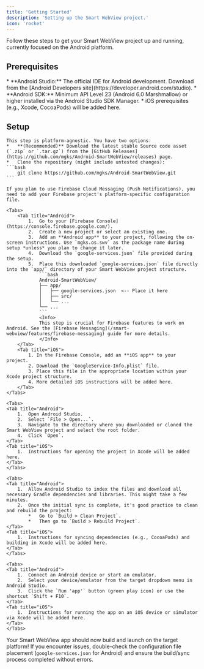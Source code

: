 ```yaml
---
title: 'Getting Started'
description: 'Setting up the Smart WebView project.'
icon: 'rocket'
---
```



Follow these steps to get your Smart WebView project up and running, currently focused on the Android platform.

## Prerequisites

<Tabs>
    <Tab title="Android">
        *   **Android Studio:** The official IDE for Android development. Download from the [Android Developers site](https://developer.android.com/studio).
        *   **Android SDK:** Minimum API Level 23 (Android 6.0 Marshmallow) or higher installed via the Android Studio SDK Manager.
    </Tab>
    <Tab title="iOS">
        *  iOS prerequisites (e.g., Xcode, CocoaPods) will be added here.
    </Tab>
</Tabs>

## Setup

<Steps>

<Step title="Download Project Files">

    This step is platform-agnostic. You have two options:
    *   **(Recommended)** Download the latest stable Source code asset (`.zip` or `.tar.gz`) from the [GitHub Releases](https://github.com/mgks/Android-SmartWebView/releases) page.
    *   Clone the repository (might include untested changes):
    ```bash
        git clone https://github.com/mgks/Android-SmartWebView.git
    ```

</Step>

<Step title="Add Firebase Configuration (Important)">

    If you plan to use Firebase Cloud Messaging (Push Notifications), you need to add your Firebase project's platform-specific configuration file.

    <Tabs>
        <Tab title="Android">
            1.  Go to your [Firebase Console](https://console.firebase.google.com/).
            2.  Create a new project or select an existing one.
            3.  Add an **Android app** to your project, following the on-screen instructions. Use `mgks.os.swv` as the package name during setup *unless* you plan to change it later.
            4.  Download the `google-services.json` file provided during the setup.
            5.  Place this downloaded `google-services.json` file directly into the `app/` directory of your Smart WebView project structure.
                ```bash
                Android-SmartWebView/
                ├── app/
                │   ├── google-services.json  <-- Place it here
                │   ├── src/
                │   └── ...
                └── ...
                ```
                <Info>
                This step is crucial for Firebase features to work on Android. See the [Firebase Messaging](/smart-webview/features/firebase-messaging) guide for more details.
                </Info>
        </Tab>
        <Tab title="iOS">
            1. In the Firebase Console, add an **iOS app** to your project.
            2. Download the `GoogleService-Info.plist` file.
            3. Place this file in the appropriate location within your Xcode project structure.
            4. More detailed iOS instructions will be added here.
        </Tab>
    </Tabs>

</Step>

<Step title="Load Project in IDE">

    <Tabs>
    <Tab title="Android">
        1.  Open Android Studio.
        2.  Select `File > Open...`.
        3.  Navigate to the directory where you downloaded or cloned the Smart WebView project and select the root folder.
        4.  Click `Open`.
    </Tab>
    <Tab title="iOS">
        1.  Instructions for opening the project in Xcode will be added here.
    </Tab>
    </Tabs>

</Step>

<Step title="Sync and Build Project">

    <Tabs>
    <Tab title="Android">
        1.  Allow Android Studio to index the files and download all necessary Gradle dependencies and libraries. This might take a few minutes.
        2.  Once the initial sync is complete, it's good practice to clean and rebuild the project:
            *   Go to `Build > Clean Project`.
            *   Then go to `Build > Rebuild Project`.
    </Tab>
    <Tab title="iOS">
        1.  Instructions for syncing dependencies (e.g., CocoaPods) and building in Xcode will be added here.
    </Tab>
    </Tabs>

</Step>

<Step title="Run the App">

    <Tabs>
    <Tab title="Android">
        1.  Connect an Android device or start an emulator.
        2.  Select your device/emulator from the target dropdown menu in Android Studio.
        3.  Click the `Run 'app'` button (green play icon) or use the shortcut `Shift + F10`.
    </Tab>
    <Tab title="iOS">
        1.  Instructions for running the app on an iOS device or simulator via Xcode will be added here.
    </Tab>
    </Tabs>

</Step>

</Steps>

Your Smart WebView app should now build and launch on the target platform! If you encounter issues, double-check the configuration file placement (`google-services.json` for Android) and ensure the build/sync process completed without errors.